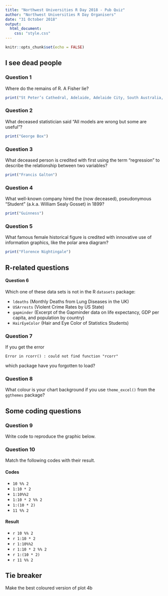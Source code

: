 ```yaml
---
title: "Northwest Universities R Day 2018 - Pub Quiz"
author: "Northwest Universities R Day Organisers"
date: "31 October 2018"
output:
  html_document:
    css: "style.css"
---
```


```r
knitr::opts_chunk$set(echo = FALSE)
```

## I see dead people

### Question 1

Where do the remains of R. A Fisher lie?

```r
print("St Peter’s Cathedral, Adelaide, Adelaide City, South Australia, Australia")
```

### Question 2

What deceased statistician said "All models are wrong but some are useful"?

```r
print("George Box")
```

### Question 3

What deceased person is credited with first using the term "regression" to describe the relationship between two variables?

```r
print("Francis Galton")
```

### Question 4

What well-known company hired the (now deceased), pseudonymous “Student” (a.k.a. William Sealy Gosset) in 1899?

```r
print("Guinness")
```

### Question 5

What famous female historical figure is credited with innovative use of information graphics, like the polar area diagram?

```r
print("Florence Nightingale")
```

## R-related questions

#### Question 6

Which one of these data sets is not in the R `datasets` package:

- `ldeaths` (Monthly Deaths from Lung Diseases in the UK)
- `USArrests` (Violent Crime Rates by US State)
- `gapminder` (Excerpt of the Gapminder data on life expectancy, GDP per capita, and population by country)
- `HairEyeColor` (Hair and Eye Color of Statistics Students)

### Question 7

If you get the error

```
Error in rcorr() : could not find function "rcorr"
```

which package have you forgotten to load?

### Question 8

What colour is your chart background if you use `theme_excel()` from the `ggthemes` package?

## Some coding questions

### Question 9

Write code to reproduce the graphic below.

### Question 10

Match the following codes with their result.

#### Codes

- `10 %% 2`
- `1:10 * 2`
- `1:10%%2`
- `1:10 * 2 %% 2`
- `1:(10 * 2)`
- `11 %% 2`

#### Result

- `r 10 %% 2`
- `r 1:10 * 2`
- `r 1:10%%2`
- `r 1:10 * 2 %% 2`
- `r 1:(10 * 2)`
- `r 11 %% 2`

## Tie breaker

Make the best coloured version of plot 4b
